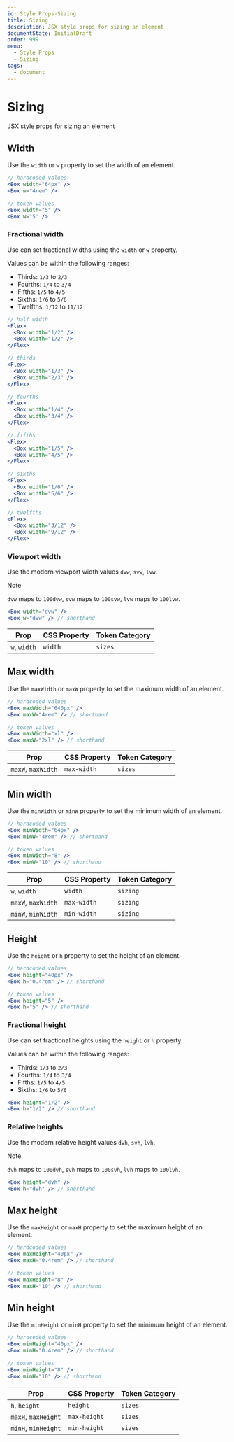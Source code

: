 ```yaml
---
id: Style Props-Sizing
title: Sizing
description: JSX style props for sizing an element
documentState: InitialDraft
order: 999
menu:
  - Style Props
  - Sizing
tags:
  - document
---
```


# Sizing

JSX style props for sizing an element

## Width

Use the `width` or `w` property to set the width of an element.

```jsx
// hardcoded values
<Box width="64px" />
<Box w="4rem" />

// token values
<Box width="5" />
<Box w="5" />
```

### Fractional width

Use can set fractional widths using the `width` or `w` property.

Values can be within the following ranges:

- Thirds: `1/3` to `2/3`
- Fourths: `1/4` to `3/4`
- Fifths: `1/5` to `4/5`
- Sixths: `1/6` to `5/6`
- Twelfths: `1/12` to `11/12`

```jsx
// half width
<Flex>
  <Box width="1/2" />
  <Box width="1/2" />
</Flex>

// thirds
<Flex>
  <Box width="1/3" />
  <Box width="2/3" />
</Flex>

// fourths
<Flex>
  <Box width="1/4" />
  <Box width="3/4" />
</Flex>

// fifths
<Flex>
  <Box width="1/5" />
  <Box width="4/5" />
</Flex>

// sixths
<Flex>
  <Box width="1/6" />
  <Box width="5/6" />
</Flex>

// twelfths
<Flex>
  <Box width="3/12" />
  <Box width="9/12" />
</Flex>
```

### Viewport width

Use the modern viewport width values `dvw`, `svw`, `lvw`.

> [!NOTE]  
> `dvw` maps to `100dvw`, `svw` maps to `100svw`, `lvw` maps to `100lvw`.

```jsx
<Box width="dvw" />
<Box w="dvw" /> // shorthand
```

| Prop         | CSS Property | Token Category |
| ------------ | ------------ | -------------- |
| `w`, `width` | `width`      | `sizes`        |

## Max width

Use the `maxWidth` or `maxW` property to set the maximum width of an element.

```jsx
// hardcoded values
<Box maxWidth="640px" />
<Box maxW="4rem" /> // shorthand

// token values
<Box maxWidth="xl" />
<Box maxW="2xl" /> // shorthand
```

| Prop               | CSS Property | Token Category |
| ------------------ | ------------ | -------------- |
| `maxW`, `maxWidth` | `max-width`  | `sizes`        |

## Min width

Use the `minWidth` or `minW` property to set the minimum width of an element.

```jsx
// hardcoded values
<Box minWidth="64px" />
<Box minW="4rem" /> // shorthand

// token values
<Box minWidth="8" />
<Box minW="10" /> // shorthand
```

| Prop               | CSS Property | Token Category |
| ------------------ | ------------ | -------------- |
| `w`, `width`       | `width`      | `sizing`       |
| `maxW`, `maxWidth` | `max-width`  | `sizing`       |
| `minW`, `minWidth` | `min-width`  | `sizing`       |

## Height

Use the `height` or `h` property to set the height of an element.

```jsx
// hardcoded values
<Box height="40px" />
<Box h="0.4rem" /> // shorthand

// token values
<Box height="5" />
<Box h="5" /> // shorthand
```

### Fractional height

Use can set fractional heights using the `height` or `h` property.

Values can be within the following ranges:

- Thirds: `1/3` to `2/3`
- Fourths: `1/4` to `3/4`
- Fifths: `1/5` to `4/5`
- Sixths: `1/6` to `5/6`

```jsx
<Box height="1/2" />
<Box h="1/2" /> // shorthand
```

### Relative heights

Use the modern relative height values `dvh`, `svh`, `lvh`.

> [!NOTE]  
> `dvh` maps to `100dvh`, `svh` maps to `100svh`, `lvh` maps to `100lvh`.

```jsx
<Box height="dvh" />
<Box h="dvh" /> // shorthand
```

## Max height

Use the `maxHeight` or `maxH` property to set the maximum height of an element.

```jsx
// hardcoded values
<Box maxHeight="40px" />
<Box maxH="0.4rem" /> // shorthand

// token values
<Box maxHeight="8" />
<Box maxH="10" /> // shorthand
```

## Min height

Use the `minHeight` or `minH` property to set the minimum height of an element.

```jsx
// hardcoded values
<Box minHeight="40px" />
<Box minH="0.4rem" /> // shorthand

// token values
<Box minHeight="8" />
<Box minH="10" /> // shorthand
```

| Prop                | CSS Property | Token Category |
| ------------------- | ------------ | -------------- |
| `h`, `height`       | `height`     | `sizes`        |
| `maxH`, `maxHeight` | `max-height` | `sizes`        |
| `minH`, `minHeight` | `min-height` | `sizes`        |
